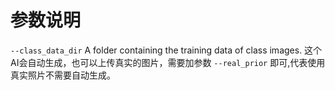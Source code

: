 # 参数说明
`--class_data_dir`   A folder containing the training data of class images.
这个AI会自动生成，也可以上传真实的图片，需要加参数 `--real_prior` 即可,代表使用真实照片不需要自动生成。
